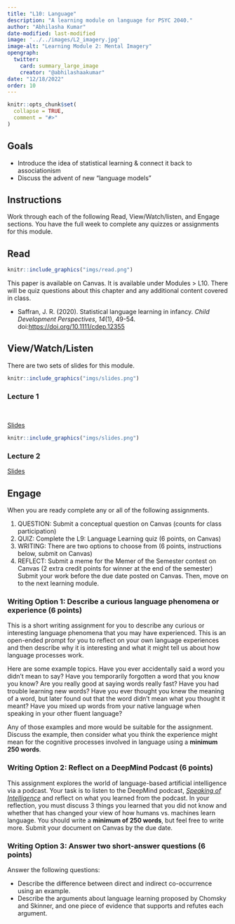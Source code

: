 ```yaml
---
title: "L10: Language"
description: "A learning module on language for PSYC 2040."
author: "Abhilasha Kumar"
date-modified: last-modified
image: '../../images/L2_imagery.jpg'
image-alt: "Learning Module 2: Mental Imagery"
opengraph:
  twitter:
    card: summary_large_image
    creator: "@abhilashaakumar"
date: "12/18/2022"
order: 10
---
```


```r
knitr::opts_chunk$set(
  collapse = TRUE,
  comment = "#>"
)
```

## Goals

- Introduce the idea of statistical learning & connect it back to associationism
- Discuss the advent of new "language models"

## Instructions 

Work through each of the following Read, View/Watch/listen, and Engage sections. You have the full week to complete any quizzes or assignments for this module.

## Read 

:::::{.card .border .border-2 .border-info .mb-3}
:::: {.grid .g-0}
::: {.g-col-3}
:::: {.card-body}

```r
knitr::include_graphics("imgs/read.png")
```

::::
:::

::: {.g-col-9}
:::: {.card-body}

This paper is available on Canvas. It is available under Modules > L10. There will be quiz questions about this chapter and any additional content covered in class.

- Saffran, J. R. (2020). Statistical language learning in infancy. *Child Development Perspectives*, *14*(1), 49-54. doi:[https://doi.org/10.1111/cdep.12355](https://doi.org/10.1111/cdep.12355)


::::
:::
::::
:::::


## View/Watch/Listen {.mt-5}

There are two sets of slides for this module.

:::::{.card .border .border-2 .border-info .mb-3}
:::: {.grid .g-0}
::: {.g-col-3}
:::: {.card-body}

```r
knitr::include_graphics("imgs/slides.png")
```

::::
:::

::: {.g-col-9}
:::: {.card-body}
### Lecture 1
<br>

<a class="btn btn-outline-info" href="https://teaching-cognition.github.io/cognition/slides/L10_language_1.pdf" role="button">Slides</a>

::::
:::
::::
:::::

:::::{.card .border .border-2 .border-info .mb-3}
:::: {.grid .g-0}
::: {.g-col-3}
:::: {.card-body}

```r
knitr::include_graphics("imgs/slides.png")
```



::::
:::

::: {.g-col-9}
:::: {.card-body}
### Lecture 2

<a class="btn btn-outline-info" href="https://teaching-cognition.github.io/cognition/slides/L9_language_2.pdf" role="button">Slides</a>


::::
:::
::::
:::::

## Engage {.mt-5}

When you are ready complete any or all of the following assignments.

1. QUESTION: Submit a conceptual question on Canvas (counts for class participation)
2. QUIZ: Complete the L9: Language Learning quiz (6 points, on Canvas)
3. WRITING: There are two options to choose from (6 points, instructions below, submit on Canvas)
4. REFLECT: Submit a meme for the Memer of the Semester contest on Canvas (2 extra credit points for winner at the end of the semester)
Submit your work before the due date posted on Canvas. Then, move on to the next learning module.

### Writing Option 1: Describe a curious language phenomena or experience (6 points)

This is a short writing assignment for you to describe any curious or interesting language phenomena that you may have experienced. This is an open-ended prompt for you to reflect on your own language experiences and then describe why it is interesting and what it might tell us about how language processes work.

Here are some example topics. Have you ever accidentally said a word you didn't mean to say? Have you temporarily forgotten a word that you know you know? Are you really good at saying words really fast? Have you had trouble learning new words? Have you ever thought you knew the meaning of a word, but later found out that the word didn't mean what you thought it meant? Have you mixed up words from your native language when speaking in your other fluent language?

Any of those examples and more would be suitable for the assignment. Discuss the example, then consider what you think the experience might mean for the cognitive processes involved in language using a **minimum 250 words**.

### Writing Option 2: Reflect on a DeepMind Podcast (6 points)

This assignment explores the world of language-based artificial intelligence via a podcast. Your task is to listen to the DeepMind podcast, [*Speaking of Intelligence*](https://www.youtube.com/watch?v=21JSKHR7KWw) and reflect on what you learned from the podcast. In your reflection, you must discuss 3 things you learned that you did not know and whether that has changed your view of how humans vs. machines learn language. You should write a **minimum of 250 words**, but feel free to write more. Submit your document on Canvas by the due date.

### Writing Option 3: Answer two short-answer questions (6 points)

Answer the following questions:

- Describe the difference between direct and indirect co-occurrence using an example.
- Describe the arguments about language learning proposed by Chomsky and Skinner, and one piece of evidence that supports and refutes each argument.

